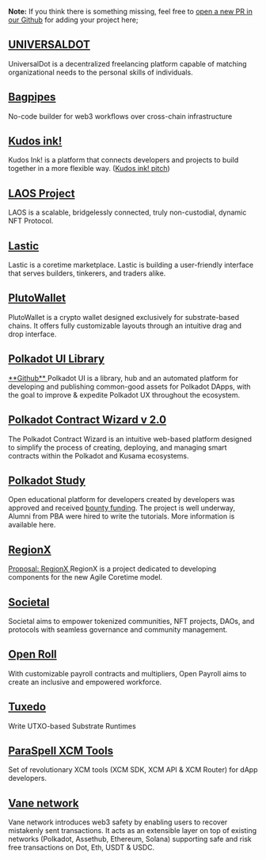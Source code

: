 
**Note:** If you think there is something missing, feel free to [open a new PR in our Github](https://github.com/polkadot-blockchain-academy/alumni-hub) for adding your project here;

## <a href="https://github.com/UniversalDot" target="_blank">UNIVERSALDOT</a>

UniversalDot is a decentralized freelancing platform capable of matching organizational needs to the personal skills of individuals.

## <a href="https://bagpipes.io/" target="_blank">Bagpipes</a>

No-code builder for web3 workflows over cross-chain infrastructure

## <a href="https://github.com/kudos-ink" target="_blank">Kudos ink!</a>

Kudos Ink! is a platform that connects developers and projects to build together
in a more flexible way. ([Kudos ink! pitch](https://www.youtube.com/watch?v=zw07lCW639w))


## <a href="https://www.laosfoundation.io/" target="_blank">LAOS Project</a>

LAOS is a scalable, bridgelessly connected, truly non-custodial, dynamic NFT Protocol.

## <a href="https://www.lastic.xyz/" target="_blank">Lastic</a>

Lastic is a coretime marketplace. Lastic is building a user-friendly interface that serves builders, tinkerers, and traders alike.

## <a href="https://github.com/RostislavLitovkin/PlutoWallet/tree/devel" target="\_blank">PlutoWallet</a>

PlutoWallet is a crypto wallet designed exclusively for substrate-based chains. It
offers fully customizable layouts through an intuitive drag and drop interface.

## <a href="https://polkadot-ui.info/" target="_blank">Polkadot UI Library</a>

<a href="https://github.com/polkadot-ui/" target="_blank">
  **Github**
</a>
Polkadot UI is a library, hub and an automated platform for developing and publishing
common-good assets for Polkadot DApps, with the goal to improve & expedite Polkadot
UX throughout the ecosystem.

## <a href="http://contractwizard.xyz" target="_blank">Polkadot Contract Wizard v 2.0</a>

The Polkadot Contract Wizard is an intuitive web-based platform designed to simplify
the process of creating, deploying, and managing smart contracts within the Polkadot
and Kusama ecosystems.

## <a href="https://polkadot.study/" target="_blank">Polkadot Study</a>

Open educational platform for developers created by developers was approved and received
[bounty funding](https://kusama.polkassembly.io/post/2163). The project is well underway,
Alumni from PBA were hired to write the tutorials. More information is available
here.

## <a href="http://regionx.tech" target="_blank">RegionX</a>

<a href="https://github.com/w3f/Grants-Program/pull/2080" target="_blank">
  Proposal: RegionX
</a>
RegionX is a project dedicated to developing components for the new Agile Coretime
model.

## <a href="https://www.sctl.xyz/" target="_blank">Societal</a>

Societal aims to empower tokenized communities, NFT projects, DAOs, and protocols
with seamless governance and community management.

## <a href="https://rtomas.hashnode.dev/embracing-financial-transparency-open-payroll" target="_blank">Open Roll</a>

With customizable payroll contracts and multipliers, Open Payroll aims to create
an inclusive and empowered workforce.

## <a href="https://github.com/Off-Narrative-Labs/Tuxedo/" target="_blank">Tuxedo</a>

Write UTXO-based Substrate Runtimes

## <a href="https://github.com/paraspell" target="_blank">ParaSpell XCM Tools</a>

Set of revolutionary XCM tools (XCM SDK, XCM API & XCM Router) for dApp developers.

## <a href="https://github.com/2-5-Foundation/vane" target="_blank">Vane network</a>

Vane network introduces web3 safety by enabling users to recover mistakenly sent transactions. It acts as an extensible layer on top of existing networks (Polkadot, Assethub, Ethereum, Solana) supporting safe and risk free transactions on Dot, Eth, USDT & USDC.

